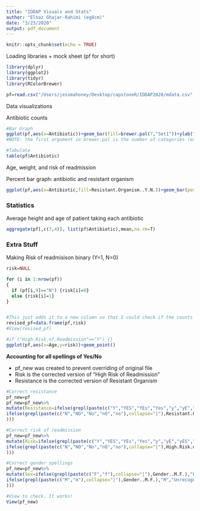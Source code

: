 ```yaml
---
title: "IDDAP Visuals and Stats"
author: "Elnaz Ghajar-Rahimi (eg8cm)"
date: "3/23/2020"
output: pdf_document
---
```


```r
knitr::opts_chunk$set(echo = TRUE)
```

Loading libraries + mock sheet (pf for short)
```r
library(dplyr)
library(ggplot2)
library(tidyr)
library(RColorBrewer)

pf=read.csv("/Users/jessmahoney/Desktop/capstoneR/IDDAP2020/mdata.csv",stringsAsFactors=FALSE, check.names = FALSE)

```

Data visualizations

Antibiotic counts
```r

#Bar Graph
ggplot(pf,aes(x=Antibiotic))+geom_bar(fill=brewer.pal(7,"Set1"))+ylab("Numer of Patients Taking Antibiotic")
#NOTE: the first argument in brewer.pal is the number of categories (ex the numer of antibiotic types)

#Tabulate
table(pf$Antibiotic)
```


Age, weight, and risk of readmission

Percent bar graph: antibiotic and resistant organism
```r
ggplot(pf,aes(x=Antibiotic,fill=Resistant.Organism..Y.N.))+geom_bar(position="fill")+labs(x="Antibiotic",y="Number of Patients")+theme(axis.text.x=element_text(angle=30),plot.title=element_text(hjust=0.5))
```

### Statistics

Average height and age of patient taking each antibiotic
```r
aggregate(pf[,c(3,4)], list(pf$Antibiotic),mean,na.rm=T)
```

### Extra Stuff
Making Risk of readmisison binary (Y=1, N=0)
```r
risk=NULL

for (i in 1:nrow(pf))
{
  if (pf[i,9]=="N") {risk[i]=0}
  else {risk[i]=1}
}


#This just adds it to a new column so that I could check if the counts were correct
revised_pf=data.frame(pf,risk)
#View(revised_pf)

#if ("High.Risk.of.Readmission"=="Y") {}
ggplot(pf,aes(x=Age,y=risk))+geom_point()
```



**Accounting for all spellings of Yes/No **

* pf_new was created to prevent overriding of original file
* Risk is the corrected version of "High Risk of Readmission"
* Resistance is the corrected version of Resistant Organism

```r
#Correct resistance
pf_new=pf
pf_new=pf_new%>%
mutate(Resistance=ifelse(grepl(paste(c("Y","YES","YEs","Yes","y","yE","yES","yes"),collapse="|"),Resistant.Organism..Y.N.),"Y",
ifelse(grepl(paste(c("N","NO","No","nO","no"),collapse="|"),Resistant.Organism..Y.N.),"N","Unrecognized Input"
)))

#Correct risk of readmission
pf_new=pf_new%>%
mutate(Risk=ifelse(grepl(paste(c("Y","YES","YEs","Yes","y","yE","yES","yes"),collapse="|"),High.Risk.of.Readmission),"Y",
ifelse(grepl(paste(c("N","NO","No","nO","no"),collapse="|"),High.Risk.of.Readmission),"N","Unrecognized Input"
)))


```

```r
#Correct gender spellings
pf_new=pf_new%>%
mutate(Sex=ifelse(grepl(paste(c("F","f"),collapse="|"),Gender..M.F.),"F",
ifelse(grepl(paste(c("M","m"),collapse="|"),Gender..M.F.),"M","Unrecognized Input"
)))

#View to check. It works!
View(pf_new)
```

